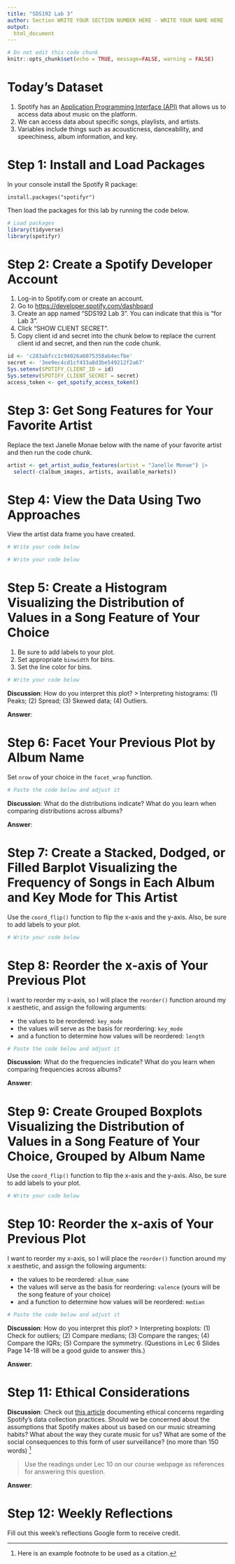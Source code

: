 ```yaml
---
title: "SDS192 Lab 3"
author: Section WRITE YOUR SECTION NUMBER HERE - WRITE YOUR NAME HERE
output:
  html_document
---
```


```r
# Do not edit this code chunk
knitr::opts_chunk$set(echo = TRUE, message=FALSE, warning = FALSE)
```

# Today's Dataset

1. Spotify has an [Application Programming Interface (API)](https://en.wikipedia.org/wiki/API) that allows us to access data about music on the platform.
2. We can access data about specific songs, playlists, and artists.
3. Variables include things such as acousticness, danceability, and speechiness, album information, and key.

# Step 1: Install and Load Packages

In your console install the Spotify R package:

`install.packages("spotifyr")`

Then load the packages for this lab by running the code below. 

```r
# Load packages
library(tidyverse)
library(spotifyr)
```

# Step 2: Create a Spotify Developer Account

1. Log-in to Spotify.com or create an account.
2. Go to [https://developer.spotify.com/dashboard](https://developer.spotify.com/dashboard)
3. Create an app named "SDS192 Lab 3". You can indicate that this is "for Lab 3".
4. Click "SHOW CLIENT SECRET".
5. Copy client id and secret into the chunk below to replace the current client id and secret, and then run the code chunk.

```r
id <- 'c283abfcc1c94026a6075358ab4ecfbe'
secret <- '3ee9ec4cd1cf433a8d3be549212f2a67'
Sys.setenv(SPOTIFY_CLIENT_ID = id)
Sys.setenv(SPOTIFY_CLIENT_SECRET = secret)
access_token <- get_spotify_access_token()
```

# Step 3: Get Song Features for Your Favorite Artist

Replace the text Janelle Monae below with the name of your favorite artist and then run the code chunk. 

```r
artist <- get_artist_audio_features(artist = "Janelle Monae") |>
  select(-c(album_images, artists, available_markets))
```

# Step 4: View the Data Using Two Approaches

View the artist data frame you have created. 

```r
# Write your code below

```

```r
# Write your code below

```

# Step 5: Create a Histogram Visualizing the Distribution of Values in a Song Feature of Your Choice

(1) Be sure to add labels to your plot.
(2) Set appropriate `binwidth` for bins.
(3) Set the line color for bins.

```r
# Write your code below 

```

**Discussion**: How do you interpret this plot?
> Interpreting histograms: (1) Peaks; (2) Spread; (3) Skewed data; (4) Outliers.

**Answer**:

# Step 6: Facet Your Previous Plot by Album Name

Set `nrow` of your choice in the `facet_wrap` function.

```r
# Paste the code below and adjust it 

```

**Discussion**: What do the distributions indicate? What do you learn when comparing distributions across albums?

**Answer**:

# Step 7: Create a Stacked, Dodged, or Filled Barplot Visualizing the Frequency of Songs in Each Album and Key Mode for This Artist

Use the `coord_flip()` function to flip the x-axis and the y-axis. Also, be sure to add labels to your plot.  

```r
# Write your code below

```

# Step 8: Reorder the x-axis of Your Previous Plot

I want to reorder my x-axis, so I will place the `reorder()` function around my x aesthetic, and assign the following arguments:

* the values to be reordered: `key_mode`
* the values will serve as the basis for reordering: `key_mode`
* and a function to determine how values will be reordered: `length`

```r
# Paste the code below and adjust it

```

**Discussion**: What do the frequencies indicate? What do you learn when comparing frequencies across albums?

**Answer**:

# Step 9: Create Grouped Boxplots Visualizing the Distribution of Values in a Song Feature of Your Choice, Grouped by Album Name

Use the `coord_flip()` function to flip the x-axis and the y-axis. Also, be sure to add labels to your plot. 

```r
# Write your code below

```

# Step 10: Reorder the x-axis of Your Previous Plot

I want to reorder my x-axis, so I will place the `reorder()` function around my x aesthetic, and assign the following arguments:

* the values to be reordered: `album_name`
* the values will serve as the basis for reordering: `valence` (yours will be the song feature of your choice)
* and a function to determine how values will be reordered: `median`

```r
# Paste the code below and adjust it

```

**Discussion**: How do you interpret this plot? 
> Interpreting boxplots: (1) Check for outliers; (2) Compare medians; (3) Compare the ranges; (4) Compare the IQRs; (5) Compare the symmetry. (Questions in Lec 6 Slides Page 14-18 will be a good guide to answer this.)

**Answer**:

# Step 11: Ethical Considerations

**Discussion**: Check out [this article](https://www.vox.com/culture/22814121/spotify-wrapped-2021-algorithm-data-privacy) documenting ethical concerns regarding Spotify’s data collection practices. Should we be concerned about the assumptions that Spotify makes about us based on our music streaming habits? What about the way they curate music for us? What are some of the social consequences to this form of user surveillance? (no more than 150 words) ^[Here is an example footnote to be used as a citation.]

> Use the readings under Lec 10 on our course webpage as references for answering this question.

**Answer**:

# Step 12: Weekly Reflections

Fill out this week's reflections Google form to receive credit.
